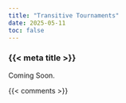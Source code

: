 ```yaml
---
title: "Transitive Tournaments"
date: 2025-05-11
toc: false
---
```


### {{< meta title >}}

Coming Soon.



{{< comments >}}
